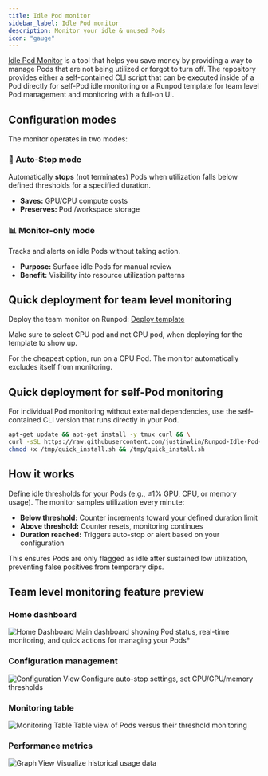 ```yaml
---
title: Idle Pod monitor
sidebar_label: Idle Pod monitor
description: Monitor your idle & unused Pods
icon: "gauge"
---
```


[Idle Pod Monitor](https://github.com/justinwlin/Runpod-Idle-Pod-Monitor) is a tool that helps you save money by providing a way to manage Pods that are not being utilized or forgot to turn off. The repository provides either a self-contained CLI script that can be executed inside of a Pod directly for self-Pod idle monitoring or a Runpod template for team level Pod management and monitoring with a full-on UI.

## Configuration modes

The monitor operates in two modes:

### 🛑 Auto-Stop mode
Automatically **stops** (not terminates) Pods when utilization falls below defined thresholds for a specified duration.
- **Saves:** GPU/CPU compute costs
- **Preserves:** Pod /workspace storage

### 📊 Monitor-only mode  
Tracks and alerts on idle Pods without taking action.
- **Purpose:** Surface idle Pods for manual review
- **Benefit:** Visibility into resource utilization patterns

## Quick deployment for team level monitoring

Deploy the team monitor on Runpod: [Deploy template](https://console.runpod.io/deploy?template=xe00ihiurd&ref=p1oqnqy1)

Make sure to select CPU pod and not GPU pod, when deploying for the template to show up.

For the cheapest option, run on a CPU Pod. The monitor automatically excludes itself from monitoring.

## Quick deployment for self-Pod monitoring

For individual Pod monitoring without external dependencies, use the self-contained CLI version that runs directly in your Pod.

```bash
apt-get update && apt-get install -y tmux curl && \
curl -sSL https://raw.githubusercontent.com/justinwlin/Runpod-Idle-Pod-Monitor/refs/heads/main/self-contained/quick_install.sh -o /tmp/quick_install.sh && \
chmod +x /tmp/quick_install.sh && /tmp/quick_install.sh
```

## How it works

Define idle thresholds for your Pods (e.g., ≤1% GPU, CPU, or memory usage). The monitor samples utilization every minute:

- **Below threshold:** Counter increments toward your defined duration limit
- **Above threshold:** Counter resets, monitoring continues
- **Duration reached:** Triggers auto-stop or alert based on your configuration

This ensures Pods are only flagged as idle after sustained low utilization, preventing false positives from temporary dips.

## Team level monitoring feature preview

### Home dashboard
![Home Dashboard](./HomeView.png)
Main dashboard showing Pod status, real-time monitoring, and quick actions for managing your Pods*

### Configuration management  
![Configuration View](./ConfigurationView.png)
Configure auto-stop settings, set CPU/GPU/memory thresholds

### Monitoring table
![Monitoring Table](./MonitoringTable.png)
Table view of Pods versus their threshold monitoring

### Performance metrics
![Graph View](./GraphView.png)
Visualize historical usage data

